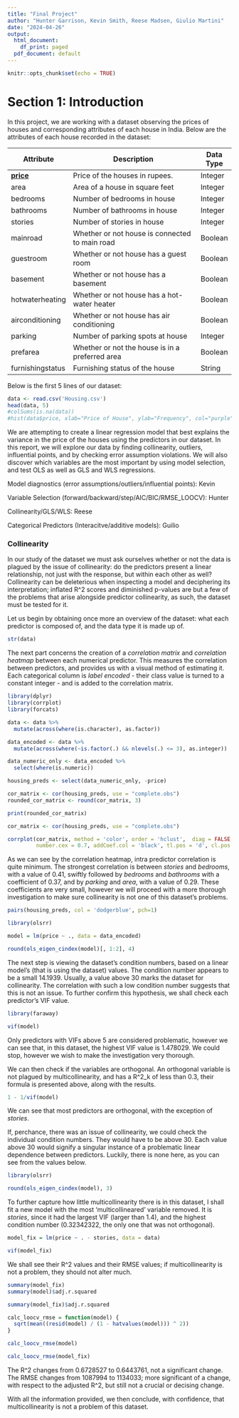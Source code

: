 ```yaml
---
title: "Final Project"
author: "Hunter Garrison, Kevin Smith, Reese Madsen, Giulio Martini"
date: "2024-04-26"
output:
  html_document:
    df_print: paged
  pdf_document: default
---
```


```r
knitr::opts_chunk$set(echo = TRUE)
```

# Section 1: Introduction

In this project, we are working with a dataset observing the prices of houses and corresponding attributes of each house in India. Below are the attributes of each house recorded in the dataset:

| Attribute               | Description                                     | Data Type |
|--------|--------------------------------------------------------|--------|
| [**price**]{.underline} | Price of the houses in rupees.                  | Integer   |
| area                    | Area of a house in square feet                  | Integer   |
| bedrooms                | Number of bedrooms in house                     | Integer   |
| bathrooms               | Number of bathrooms in house                    | Integer   |
| stories                 | Number of stories in house                      | Integer   |
| mainroad                | Whether or not house is connected to main road  | Boolean   |
| guestroom               | Whether or not house has a guest room           | Boolean   |
| basement                | Whether or not house has a basement             | Boolean   |
| hotwaterheating         | Whether or not house has a hot-water heater     | Boolean   |
| airconditioning         | Whether or not house has air conditioning       | Boolean   |
| parking                 | Number of parking spots at house                | Integer   |
| prefarea                | Whether or not the house is in a preferred area | Boolean   |
| furnishingstatus        | Furnishing status of the house                  | String    |

Below is the first 5 lines of our dataset:

```r
data <- read.csv('Housing.csv')
head(data, 5)
#colSums(is.na(data))
#hist(data$price, xlab="Price of House", ylab="Frequency", col="purple")
```

We are attempting to create a linear regression model that best explains the variance in the price of the houses using the predictors in our dataset. In this report, we will explore our data by finding collinearity, outliers, influential points, and by checking error assumption violations. We will also discover which variables are the most important by using model selection, and test OLS as well as GLS and WLS regressions.

Model diagnostics (error assumptions/outliers/influential points): Kevin

Variable Selection (forward/backward/step/AIC/BIC/RMSE_LOOCV): Hunter

Collinearity/GLS/WLS: Reese

Categorical Predictors (Interacitve/additive models): Guilio


### Collinearity

In our study of the dataset we must ask ourselves whether or not the data is plagued by the issue of collinearity: do the predictors present a linear relationship, not just with the response, but within each other as well? Collinearity can be deleterious when inspecting a model and deciphering its interpretation; inflated R^2 scores and diminished p-values are but a few of the problems that arise alongside predictor collinearity, as such, the dataset must be tested for it. 

Let us begin by obtaining once more an overview of the dataset: what each predictor is composed of, and the data type it is made up of. 

```r
str(data)
```

The next part concerns the creation of a _correlation matrix_ and _correlation heatmap_ between each numerical predictor. This measures the correlation between predictors, and provides us with a visual method of estimating it. Each categorical column is _label encoded_ - their class value is turned to a constant integer - and is added to the correlation matrix. 
```r
library(dplyr)
library(corrplot)
library(forcats)

data <- data %>%
  mutate(across(where(is.character), as.factor))

data_encoded <- data %>%
  mutate(across(where(~is.factor(.) && nlevels(.) <= 3), as.integer))

data_numeric_only <- data_encoded %>%
  select(where(is.numeric))

housing_preds <- select(data_numeric_only, -price)

cor_matrix <- cor(housing_preds, use = "complete.obs")
rounded_cor_matrix <- round(cor_matrix, 3)

print(rounded_cor_matrix)

```



```r
cor_matrix <- cor(housing_preds, use = "complete.obs")

corrplot(cor_matrix, method = 'color', order = 'hclust',  diag = FALSE,
         number.cex = 0.7, addCoef.col = 'black', tl.pos = 'd', cl.pos = 'r')
```

As we can see by the correlation heatmap, intra predictor correlation is quite minimum. The strongest correlation is between _stories_ and _bedrooms_, with a value of 0.41, swiftly followed by _bedrooms_ and _bathrooms_ with a coefficient of 0.37, and by _parking_ and _area_, with a value of 0.29. These coefficients are very small, however we will proceed with a more thorough investigation to make sure collinearity is not one of this dataset's problems.

```r
pairs(housing_preds, col = 'dodgerblue', pch=1)
```

```r
library(olsrr)

model = lm(price ~ ., data = data_encoded)

round(ols_eigen_cindex(model)[, 1:2], 4)
```

The next step is viewing the dataset's condition numbers, based on a linear model's (that is using the dataset) values. The condition number appears to be a small 14.1939. Usually, a value above 30 marks the dataset for collinearity. The correlation with such a low condition number suggests that this is not an issue. To further confirm this hypothesis, we shall check each predictor's VIF value. 

```r
library(faraway)

vif(model)
```
Only predictors with VIFs above 5 are considered problematic, however we can see that, in this dataset, the highest VIF value is 1.478029. We could stop, however we wish to make the investigation very thorough. 


We can then check if the variables are orthogonal. An orthogonal variable is not plagued by multicollinearity, and has a R^2_k of less than 0.3, their formula is presented above, along with the results.
```r
1 - 1/vif(model)
```
We can see that most predictors are orthogonal, with the exception of _stories_.


If, perchance, there was an issue of collinearity, we could check the individual condition numbers. They would have to be above 30. Each value above 30 would signify a singular instance of a problematic linear dependence between predictors. Luckily, there is none here, as you can see from the values below.
```r
library(olsrr)

round(ols_eigen_cindex(model), 3)
```

To further capture how little multicollinearity there is in this dataset, I shall fit a new model with the most 'multicollineared' variable removed. It is _stories_, since it had the largest VIF (larger than 1.4), and the highest condition number (0.32342322, the only one that was not orthogonal).
```r
model_fix = lm(price ~ . - stories, data = data)

vif(model_fix)

```


We shall see their R^2 values and their RMSE values; if multicollinearity is not a problem, they should not alter much. 
```r
summary(model_fix)
summary(model)$adj.r.squared
```

```r
summary(model_fix)$adj.r.squared
```

```r
calc_loocv_rmse = function(model) {
  sqrt(mean((resid(model) / (1 - hatvalues(model))) ^ 2))
}

calc_loocv_rmse(model)
```

```r
calc_loocv_rmse(model_fix)
```

The R^2 changes from 0.6728527 to 0.6443761, not a significant change.
The RMSE changes from 1087994 to 1134033; more significant of a change, with respect to the adjusted R^2, but still not a crucial or decising change.

With all the information provided, we then conclude, with confidence, that multicollinearity is not a problem of this dataset.
